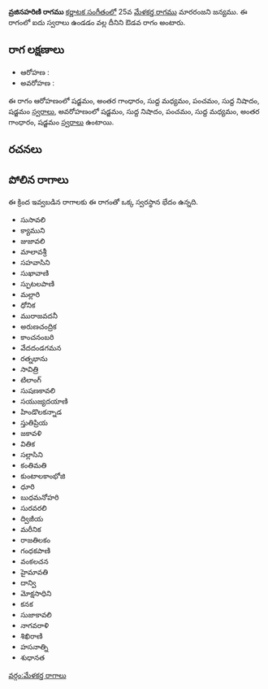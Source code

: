 {{Infobox ragam
	| name          	= వ్రజినహరిణి
	| synonym	    	= 
	| mela          	= 
	| chakra        	= 
	| janaka        	= 
	| type          	= ఔడవ
	| arohanam      	= {{svaraC|S|G3|M1|P|N1|S'}} 
	| avarohanam    	= {{svaraC|S'|N1|P|M1|G3|S}}
	| jeeva         	=
	| chhaya        	=
	| nyasa         	=
	| vishesha      	= 
	| equivalent  		= 
}}
{{కర్ణాటక సంగీత రాగాలు}}
'''వ్రజినహరిణి రాగము''' [[కర్ణాటక సంగీతం]]లో 25వ [[మేళకర్త రాగము]] మారరంజని జన్యము.  ఈ రాగంలో ఐదు స్వరాలు ఉండడం వల్ల దీనిని ఔడవ రాగం అంటారు.


==రాగ లక్షణాలు==


* ఆరోహణ : {{svaraC|S|G3|M1|P|N1|S'}} 
* అవరోహణ : {{svaraC|S'|N1|P|M1|G3|S}}

ఈ రాగం ఆరోహణంలో షడ్జమం, అంతర గాంధారం, సుద్ద మధ్యమం, పంచమం, సుద్ద నిషాదం, షడ్జమం [[స్వరాలు]], అవరోహణంలో షడ్జమం, సుద్ద నిషాదం, పంచమం, సుద్ద మధ్యమం, అంతర గాంధారం, షడ్జమం [[స్వరాలు]] ఉంటాయి.

==రచనలు==



==పోలిన రాగాలు==
ఈ క్రింద ఇవ్వబడిన రాగాలకు ఈ రాగంతో ఒక్క స్వరస్థాన భేదం ఉన్నది.
* సుసావలి
* క్యాముని
* జుజావలి
* మాలావశ్రీ
* సహవాసిని
* సుఖావాణి
* స్ఫుటలపాణి
* మల్లారి
* ధోనిక
* మురాజవదనీ
* అరుణచంద్రిక
* కాంచనంబరి
* వేదదండగమన
* రత్నభాను
* సావిత్రి
* టిలాంగ్
* సుషణకావలి
* సయుజ్యదయాణి
* హిండొలకన్నాడ
* స్తుతిప్రియ
* జకావళి
* వితిక
* సల్లాసిని
* కంతిమతి
* కుంటాలకాంభోజి
* ధూరి
* బుధమనోహరి
* సురవరలి
* ద్విజీయ
* మరీనిక
* రాజతిలకం
* గంధకపాణి
* వంకలచన
* హైమావతి
* దాన్వి
* మోక్షసాధిని
* కనక
* సుజాకావలి
* నాగవరాళి
* శిఖిరాణి
* హసనాత్ని
* శుధానత



[[వర్గం:మేళకర్త రాగాలు]]